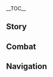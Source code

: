{{CharacterTabs}}
{{LanguageTabs}}

__TOC__
==Story==
{{VO/Story
|character           = Klee
|language            = zh
|language_s          = zh
|language_t          = zh-tw
|name_s              = 可莉
|name_t              = 可莉

|vo_01_01_title_s    = 初次见面…
|vo_01_01_title_t    = 初次見面…
|vo_01_01_subtitle   = Hello
|vo_01_01_file       = VO_{language}{character} Hello.ogg
|vo_01_01_tx_s       = 西风骑士团，「火花骑士」，可莉，前来报到！…呃&mdash;&mdash;后面该说什么词来着？可莉背不下来啦…
|vo_01_01_tx_t       = 西風騎士團，「火花騎士」，可莉，前來報到！…呃&mdash;&mdash;後面該說什麼詞來著？可莉背不下來啦…
|vo_01_01_rm         = Xīfēng Qíshì-tuán, "Huǒhuā Qíshì", Kělì, qiánlái bàodào! ...E{{lmdash}} Hòumiàn gāi shuō shénme cí láizhe? Kělì bèibuxià lái la...
|vo_01_01_tl         = Knights of Favonius, "Spark Knight" Klee, reporting for duty! ...Uhhh&mdash; What was I supposed to say after that? Klee can't memorize it...

|vo_02_01_title_s    = 闲聊・收获
|vo_02_01_title_t    = 閒聊・收穫
|vo_02_01_subtitle   = Chat: Spoils
|vo_02_01_file       = VO_{language}{character} Chat - Spoils.ogg
|vo_02_01_tx_s       = 可莉今天又勇敢地抓到了花纹奇怪的蜥蜴！从没见过这种图案，你要看看吗？
|vo_02_01_tx_t       = 可莉今天又勇敢地抓到了花紋奇怪的蜥蜴！從沒見過這種圖案，{{MC|你|妳}}要看看嗎？
|vo_02_01_rm         = Kělì jīntiān yòu yǒnggǎn de zhuādàole huāwén qíguài de xīyì! Cóngméi jiànguò zhè zhǒng tú'àn, nǐ yào kànkàn ma?
|vo_02_01_tl         = Today, Klee bravely caught another lizard with weird patterns! I've never seen these patterns before, do you want to see?

|vo_02_02_title_s    = 闲聊・冒险
|vo_02_02_title_t    = 閒聊・冒險
|vo_02_02_subtitle   = Chat: Adventures
|vo_02_02_file       = VO_{language}{character} Chat - Adventures.ogg
|vo_02_02_tx_s       = 要和可莉一起去炸鱼吗？虽然被抓住就是一整天的禁闭，但鱼很好吃，所以值得！
|vo_02_02_tx_t       = 要和可莉一起去炸魚嗎？雖然被抓住就是一整天的禁閉，但魚很好吃，所以值得！
|vo_02_02_rm_s       = Yào hé Kělì yīqǐ qù zhàyú ma? Suīrán bèi zhuāzhù jiùshì yīzhěngtiān de jìnbì, dàn yú hěn hǎochī, suǒyǐ zhídé!
|vo_02_02_rm_t       = Yào hàn Kělì yīqǐ qù zhàyú ma? Suīrán bèi zhuāzhù jiùshì yīzhěngtiān de jìnbì, dàn yú hěn hǎochī, suǒyǐ zhídé!
|vo_02_02_tl         = Want to go fish blasting with Klee? Although being caught means a whole day of solitary confinement, but the fish tastes super good, so it's worth it!

|vo_02_03_title_s    = 闲聊・守则
|vo_02_03_title_t    = 閒聊・守則
|vo_02_03_subtitle   = Chat: Rules
|vo_02_03_file       = VO_{language}{character} Chat - Rules.ogg
|vo_02_03_tx_s       = 「城里放炮禁闭室报到」、「炸弹伤人琴找上门」、「放火烧山可莉完蛋」&mdash;&mdash;这就是可莉在骑士团的生存守则。
|vo_02_03_tx_t       = 「城裡放炮禁閉室報到」、「炸彈傷人琴找上門」、「放火燒山可莉完蛋」&mdash;&mdash;這就是可莉在騎士團的生存守則。
|vo_02_03_rm         = "Chénglǐ fàngpào jìnbìshì bàodào", "Zhàdàn shāngrén Qín zhǎoshàngmén", "Fànghuǒ shāoshān Kělì wándàn"{{lmdash}} Zhè jiùshì Kělì zài Qíshì-tuán de shēngcún shǒuzé.
|vo_02_03_tl         = "If fireworks go off in the city, go to solitary confinement to report for duty," "If the bombs get people hurting, Jean will soon come looking," "If the mountains are set on fire, Klee's situation will be dire." &mdash;These are the rules that Klee lives by in the Knights of Favonius.

<!-- Weather -->
|vo_03_01_title_s    = 下雨的时候…
|vo_03_01_title_t    = 下雨的時候…
|vo_03_01_subtitle   = When It Rains
|vo_03_01_file       = VO_{language}{character} When It Rains.ogg
|vo_03_01_tx_s       = 哼哼哼，这次的炸弹可是防水的。
|vo_03_01_tx_t       = 哼哼哼，這次的炸彈可是防水的。
|vo_03_01_rm         = Henghengheng, zhècì de zhàdàn kěshì fángshuǐ de.
|vo_03_01_tl         = Hehehe, this time my bombs are waterproof.

|vo_03_02_title_s    = 打雷的时候…
|vo_03_02_title_t    = 打雷的時候…
|vo_03_02_subtitle   = When Thunder Strikes
|vo_03_02_file       = VO_{language}{character} When Thunder Strikes.ogg
|vo_03_02_tx_s       = 啊！什么东西爆炸了？！…哦，是打雷啊。
|vo_03_02_tx_t       = 啊！什麼東西爆炸了？！…哦，是打雷啊。
|vo_03_02_rm_s       = A! Shénme dōngxi bàozhàle?! ...O, shì dǎléi a.
|vo_03_02_rm_t       = 
|vo_03_02_tl         = Ah! What just exploded?! ...Oh, it's thunder.

|vo_03_03_title_s    = 刮大风了…
|vo_03_03_title_t    = 颳大風了…
|vo_03_03_subtitle   = When the Wind Is Blowing
|vo_03_03_file       = VO_{language}{character} When the Wind Is Blowing.ogg
|vo_03_03_tx_s       = 风神保佑，把可莉的炸弹往合适的地方吹吧。
|vo_03_03_tx_t       = 風神保佑，把可莉的炸彈往合適的地方吹吧。
|vo_03_03_rm         = Fēngshén bǎoyòu, bǎ Kělì de zhàdàn wǎng héshì de dìfāng chuī ba.
|vo_03_03_tl         = Blessing of the Anemo Archon, let Klee's bombs be blown away to a suitable place.

|vo_04_01_title_s    = 早上好…
|vo_04_01_title_t    = 早安…
|vo_04_01_subtitle   = Good Morning
|vo_04_01_file       = VO_{language}{character} Good Morning.ogg
|vo_04_01_tx_s       = 早安！带可莉出去玩吧！我们一起来冒险！
|vo_04_01_tx_t       = 早安！帶可莉出去玩吧！我們一起來冒險！
|vo_04_01_rm         = Zǎo'ān! Dài Kělì chūqù wán ba! Wǒmen yīqǐ lái màoxiǎn!
|vo_04_01_tl         = Good morning! Take Klee out to play! Let's adventure together!

|vo_04_02_title_s    = 中午好…
|vo_04_02_title_t    = 午安…
|vo_04_02_subtitle   = Good Afternoon
|vo_04_02_file       = VO_{language}{character} Good Afternoon.ogg
|vo_04_02_tx_s       = 午饭时间到了！啊…吃什么呢？我来看看《提瓦特游览指南》…
|vo_04_02_tx_t       = 午飯時間到了！啊…吃什麼呢？我來看看《提瓦特遊覽指南》…
|vo_04_02_rm         = Wǔfàn shíjiān dàole! A... Chī shénme ne? Wǒ lái kànkàn "Tíwǎtè Yóulǎn Zhǐnán"...
|vo_04_02_tl         = Lunchtime is here! Ah... What to eat? Let me look at the "[[Teyvat Travel Guide]]"...

|vo_04_03_title_s    = 晚上好…
|vo_04_03_title_t    = 晚上好…
|vo_04_03_subtitle   = Good Evening
|vo_04_03_file       = VO_{language}{character} Good Evening.ogg
|vo_04_03_tx_s       = 晚上好！拜托你也帮我跟霍夫曼先生说说吧，可莉不是小孩子了，可莉晚上也可以出去玩&mdash;&mdash;带我出去玩&mdash;&mdash;
|vo_04_03_tx_t       = 晚上好！拜託{{MC|你|妳}}也幫我跟霍夫曼先生說說吧，可莉不是小孩子了，可莉晚上也可以出去玩&mdash;&mdash;帶我出去玩&mdash;&mdash;
|vo_04_03_rm         = Wǎnshàng-hǎo! Bàituō nǐ yě bāng wǒ gēn Huòfūmàn-xiānshēng shuōshuō ba, Kělì bùshì xiǎoháizile, Kělì wǎnshàng yě kěyǐ chūqù wán{{lmdash}} Dài wǒ chūqù wán{{lmdash}}
|vo_04_03_tl         = Good evening! Can you please help me tell Mr. Huffman that Klee isn't a child anymore, and that Klee can also go out to play at night?! Take me out to play!

|vo_04_04_title_s    = 晚安…
|vo_04_04_title_t    = 晚安…
|vo_04_04_subtitle   = Good Night
|vo_04_04_file       = VO_{language}{character} Good Night.ogg
|vo_04_04_tx_s       = 虽然出来玩的时候说不想回家，但天黑以后的旷野，不认识路…拜、拜托你回去的时候，把我也送回家好不好…
|vo_04_04_tx_t       = 雖然出來玩的時候說不想回家，但天黑以後的曠野，不認識路…拜、拜託{{MC|你|妳}}回去的時候，把我也送回家好不好…
|vo_04_04_rm_s       = Suīrán chūlái wán de shíhòu shuō bùxiǎng huíjiā, dàn tiānhēi yǐhòu de kuàngyě, bù rènshi lù... Bài, bàituō nǐ huíqù de shíhòu, bǎ wǒ yě sòng huíjiā hǎobuhǎo...
|vo_04_04_tl         = Although I always say I don't want to go home when I come out to play, but the wilds after dark, the unfamiliar roads... P&mdash;Please also bring me home when you return...

|vo_05_01_title_s    = 关于{name_s}自己・肇事
|vo_05_01_title_t    = 關於{name_t}自己・肇事
|vo_05_01_subtitle   = About {character}: Incidents
|vo_05_01_file       = VO_{language}{character} About {character} - Incidents.ogg
|vo_05_01_tx_s       = 呜…这次居然炸歪了大风车的叶片…真对不起！
|vo_05_01_tx_t       = 嗚…這次居然炸歪了大風車的葉片…真對不起！
|vo_05_01_rm         = Wu... Zhècì jūrán zhàwāile dàfēngchē de yèpiàn... Zhēn duìbùqǐ!
|vo_05_01_tl         = *sobs*... This time I actually managed to blow the blade of the big windmill off-course... I'm so sorry!

|vo_05_02_title_s    = 关于{name_s}自己・赔偿
|vo_05_02_title_t    = 關於{name_t}自己・賠償
|vo_05_02_subtitle   = About {character}: Reparations
|vo_05_02_file       = VO_{language}{character} About {character} - Reparations.ogg
|vo_05_02_tx_s       = 我，我还挺会做手工的，请让我帮你们重新做一个…什么？禁止雇佣童工？呜…
|vo_05_02_tx_t       = 我，我還挺會做手工的，請讓我幫{{MC|你|妳}}們重新做一個…什麼？禁止雇傭童工？嗚…
|vo_05_02_rm         = Wǒ, wǒ hái tǐnghuì zuò shǒugōng de, qǐngràng wǒ bāng nǐ chóngxīn zuò yī gè... Shénme? Jìnzhǐ gùyōng tónggōng? Wu...
|vo_05_02_tl         = I, I'm pretty good at making crafts. Let me help you make a new... What? Child labor is prohibited? *sobs*...

|vo_06_01_title_s    = 关于我们・骑士
|vo_06_01_title_t    = 關於我們・騎士
|vo_06_01_quest      = For a Tomorrow Without Tears
|vo_06_01_subtitle   = About Us: Knights
|vo_06_01_file       = VO_{language}{character} About Us - Knights.ogg
|vo_06_01_tx_s       = 呼呼…荣誉骑士，可莉作为「火花骑士」，可以说是你在西风骑士团的前辈喔？所以！所以…这次我闯的祸，能不能帮我隐瞒一下…
|vo_06_01_tx_t       = 呼呼…榮譽騎士，可莉作為「火花騎士」，可以說是{{MC|你|妳}}在西風騎士團的前輩喔？所以！所以…這次我闖的禍，能不能幫我隱瞞一下…
|vo_06_01_rm         = Huhu... Róngyù Qíshì, Kělì zuòwéi "Huǒhuā Qíshì", kéyǐ shuō shì nǐ zài Xīfēng Qíshì-tuán de qiánbèi wo? Suóyǐ! Suóyǐ... Zhècì wǒ chuǎng de huò, néngbunéng bāng wǒ yǐnmán yīxià...
|vo_06_01_tl         = Hehe... Honorary Knight, as the "Spark Knight," Klee can be said to be your senior in the Knights of Favonius, right? So! So... The trouble I've caused this time, can you help me keep it a secret...

|vo_06_02_title_s    = 关于我们・玩伴
|vo_06_02_title_t    = 關於我們・玩伴
|vo_06_02_friendship = 6
|vo_06_02_subtitle   = About Us: Playmates
|vo_06_02_file       = VO_{language}{character} About Us - Playmates.ogg
|vo_06_02_tx_s       = 不行！才九点，可莉今晚一定要撑到看完马戏团的午夜专场！你是可莉的玩伴吧！那就别想现在就把我送回家，略略略略…
|vo_06_02_tx_t       = 不行！才九點，可莉今晚一定要撐到看完馬戲團的午夜專場！{{MC|你|妳}}是可莉的玩伴吧！那就別想現在就把我送回家，略略略略…
|vo_06_02_rm         = Bùxíng! Cái jiǔdiǎn, Kělì jīnwǎn yīdìng yào chēng dào kànwán mǎxìtuán de wǔyè zhuānchǎng! Nǐ shì Kělì de wánbàn ba! Nà jiù bié xiǎng xiànzài jiù bǎ wǒ sòng huíjiā, lüelüelüelüe...
|vo_06_02_tl         = No way! It's only nine o'clock, Klee has to stay up to watch the midnight special of the circus tonight! You're Klee's playmate, right? Then don't think of sending me home just yet, blehblehblehbleh...

|vo_07_01_title_s    = 关于「神之眼」…
|vo_07_01_title_t    = 關於「神之眼」…
|vo_07_01_friendship = 4
|vo_07_01_subtitle   = About the [[Vision]]
|vo_07_01_file       = VO_{language}{character} About the Vision.ogg
|vo_07_01_tx_s       = 这个小小的玻璃球，就代表了巴巴托斯大人对可莉的肯定吗…唔…究竟是认可了我的哪一部分呢？是自由吗？那以后要不要更自由地出去炸鱼，来回应巴巴托斯大人的期待呢…？
|vo_07_01_tx_t       = 這個小小的玻璃球，就代表了巴巴托斯大人對可莉的肯定嗎…唔…究竟是認可了我的哪一部分呢？是自由嗎？那以後要不要更自由地出去炸魚，來回應巴巴托斯大人的期待呢…？
|vo_07_01_rm_s       = Zhège xiǎoxiao de bōlí-qiú, jiù dàibiǎole Bābātuōsī-dàrén duì Kělì de kěndìng ma... N... Jiūjìng shì rènkěle wǒ de nǎ yībùfèn ne? Shì zìyóu ma? Nà yǐhòu yàobuyào gèng zìyóu de chūqù zhàyú, lái huíyìng Bābātuōsī-dàrén de qīdài ne?
|vo_07_01_rm_t       = Zhège xiǎoxiao de bōlí-qiú, jiù dàibiǎole Bābātuōsī-dàrén duì Kělì de kěndìng ma... N... Jiùjìng shì rènkěle wǒ de nǎ yībùfèn ne? Shì zìyóu ma? Nà yǐhòu yàobuyào gèng zìyóu de chūqù zhàyú, lái huíyìng Bābātuōsī-dàrén de qídài ne?
|vo_07_01_tl         = This small glass ball represents Lord Barbatos' affirmation of Klee...? Hmm... Exactly which part of me is being acknowledged? Is it freedom? Then in the future should I go out blasting fish even more freely to repay Lord Barbatos' expectations?

|vo_07_02_title_s    = 有什么想要分享…
|vo_07_02_title_t    = 有什麼想要分享…
|vo_07_02_subtitle   = Something to Share
|vo_07_02_file       = VO_{language}{character} Something to Share.ogg
|vo_07_02_tx_s       = 可莉知道，骑士团的墙是不能炸的。虽然打通了能从禁闭室出去很方便，但凯亚哥哥说，这样做了以后，琴团长恐怕会让我再也见不到第二天的太阳…
|vo_07_02_tx_t       = 可莉知道，騎士團的牆是不能炸的。雖然打通了能從禁閉室出去很方便，但凱亞哥哥說，這樣做了以後，琴團長恐怕會讓我再也見不到第二天的太陽…
|vo_07_02_rm         = Kělì zhīdào, Qíshì-tuán de qiáng shì bùnéng zhà de. Suīrán dǎtōngle néng cóng jìnbìshì chūqù hěn fāngbiàn, dàn Kǎiyà-gēge shuō, zhèyàng zuòle yǐhòu, Qín-tuánzhǎng kǒngpà huì ràng wǒ zài yě jiànbudào dì'èrtiān de tàiyáng...
|vo_07_02_tl         = Klee knows that the walls of the Knights of Favonius should not be bombed. Even though making a hole would make getting out of the confinement room very convenient, Big Brother Kaeya says that after I do it, Master Jean will make it so that I won't see the sun of the next day...

|vo_07_03_title_s    = 感兴趣的见闻…
|vo_07_03_title_t    = 感興趣的見聞…
|vo_07_03_subtitle   = Interesting Things
|vo_07_03_file       = VO_{language}{character} Interesting Things.ogg
|vo_07_03_tx_s       = 每一只蜥蜴的花纹都是不同的，有些蜥蜴的尾巴干燥以后磨成粉，可以当做炸药的材料哦。这是阿贝多哥哥告诉我的事。
|vo_07_03_tx_t       = 每一隻蜥蜴的花紋都是不同的，有些蜥蜴的尾巴乾燥以後磨成粉，可以當做炸藥的材料哦。這是阿貝多哥哥告訴我的事。
|vo_07_03_rm         = Měi yī zhī xīyì de huāwén dōushì bùtóng de, yǒuxiē xīyì de wěibā gānzào yǐhòu mó chéng fěn, kéyǐ dāngzuò zhàyào de cáiliào o. Zhèshì Ābèiduō-gēge gàosù wǒ de shì.
|vo_07_03_tl         = Every lizard's patterns are different. Some lizards' tails can be dried and ground into powder to be used as explosive material. Big Brother Albedo told me this.

|vo_08_01_title_s    = 关于雷泽…
|vo_08_01_title_t    = 關於雷澤…
|vo_08_01_friendship = 4
|vo_08_01_subtitle   = About [[Razor]]
|vo_08_01_file       = VO_{language}{character} About Razor.ogg
|vo_08_01_tx_s       = 我们是朋友！雷泽努力对抗危机、保护可莉的样子，让人安心！…唔…虽然基本上都是我把危机带到他身边的…
|vo_08_01_tx_t       = 我們是朋友！雷澤努力對抗危機、保護可莉的樣子，讓人安心！…唔…雖然基本上都是我把危機帶到他身邊的…
|vo_08_01_rm_s       = Wǒmen shì péngyǒu! Léizé nǔlì duìkàng wēijī, bǎohù Kělì de yàngzi, ràngrén ānxīn! ...N... Suīrán jīběnshàng dōushì wǒ bǎ wēijī dàidào tā shēnbiān de...
|vo_08_01_rm_t       = Wǒmen shì péngyǒu! Léizé nǔlì duìkàng wéijī, bǎohù Kělì de yàngzi, ràngrén ānxīn! ...N... Suīrán jīběnshàng dōushì wǒ bǎ wéijī dàidào tā shēnbiān de...
|vo_08_01_tl         = We are friends! Seeing Razor working hard to fight off any danger to protect Klee makes one feel at ease! ...Hmm... Although all the danger around him was brought about by me...

|vo_08_02_title_s    = 关于父母…
|vo_08_02_title_t    = 關於父母…
|vo_08_02_friendship = 4
|vo_08_02_subtitle   = About the Parents
|vo_08_02_file       = VO_{language}{character} About the Parents.ogg
|vo_08_02_tx_s       = 爸爸和妈妈都是全大陆有名的旅行家！妈妈写的《提瓦特游览指南》，有好多餐馆和旅店都很在意它的权威评价呢。
|vo_08_02_tx_t       = 爸爸和媽媽都是全大陸有名的旅行家！媽媽寫的《提瓦特遊覽指南》，有好多餐館和旅店都很在意它的權威評價呢。
|vo_08_02_rm_s       = Bàba hé māma dōushì quán dàlù yǒumíng de lǚxíngjiā! Māma xiě de "Tíwǎtè Yóulǎn Zhǐnán", yǒu hǎoduō cānguǎn hé lǚdiàn dōu hěn zàiyì tā de quánwēi píngjià ne.
|vo_08_02_rm_t       = Bàba hàn māma dōushì quán dàlù yǒumíng de lǚxíngjiā! Māma xiě de "Tíwǎtè Yóulǎn Zhǐnán", yǒu hǎoduō cānguǎn hàn lǚdiàn dōu hěn zàiyì tā de quánwēi píngjià ne.
|vo_08_02_tl         = Dad and Mom are both travelers famous across the continent! The "[[Teyvat Travel Guide]]" that Mom wrote, there are a lot of restaurants and inns that care deeply about its authoritative evaluation of them.

|vo_08_03_title_s    = 关于凯亚…
|vo_08_03_title_t    = 關於凱亞…
|vo_08_03_friendship = 4
|vo_08_03_subtitle   = About [[Kaeya]]
|vo_08_03_file       = VO_{language}{character} About Kaeya.ogg
|vo_08_03_tx_s       = 凯亚哥哥是好人！《骑士团生存守则》就是凯亚哥哥帮可莉写的。可莉闯祸的时候，他也经常帮忙遮掩呢。
|vo_08_03_tx_t       = 凱亞哥哥是好人！《騎士團生存守則》就是凱亞哥哥幫可莉寫的。可莉闖禍的時候，他也經常幫忙遮掩呢。
|vo_08_03_rm         = Kǎiyà-gēge shì hǎorén! "Qíshì-tuán Shēngcún Shǒuzé" jiùshì Kǎiyà-gēge bāng Kělì xiě de. Kělì chuǎnghuò de shíhòu, tā yě jīngcháng bāngmáng zhēyǎn ne.
|vo_08_03_tl         = Big Brother Kaeya is a good person! It was Big Brother Kaeya that wrote the "Survival Guide for the Knights of Favonius" to help Klee. When Klee causes trouble, he also often covers for me too.

|vo_08_04_title_s    = 关于安柏…
|vo_08_04_title_t    = 關於安柏…
|vo_08_04_friendship = 4
|vo_08_04_subtitle   = About [[Amber]]
|vo_08_04_file       = VO_{language}{character} About Amber.ogg
|vo_08_04_tx_s       = 安柏姐姐是好人！兔兔伯爵摸起来也是毛茸茸的，而且还会爆炸，太棒了！
|vo_08_04_tx_t       = 安柏姐姐是好人！兔兔伯爵摸起來也是毛茸茸的，而且還會爆炸，太棒了！
|vo_08_04_rm         = Ānbó-jiějie shì hǎorén! Tùtù Bójué mōqǐlái yěshì máoróngrong de, érqiě hái huì bàozhà, tài bàngle!
|vo_08_04_tl         = Big Sister Amber is a good person! Baron Bunny feels fluffy to the touch, and it can even explode too, it's so awesome!

|vo_08_05_title_s    = 关于琴…
|vo_08_05_title_t    = 關於琴…
|vo_08_05_friendship = 4
|vo_08_05_subtitle   = About [[Jean]]
|vo_08_05_file       = VO_{language}{character} About Jean.ogg
|vo_08_05_tx_s       = 琴团长是好人！虽然…有点可怕…
|vo_08_05_tx_t       = 琴團長是好人！雖然…有點可怕…
|vo_08_05_rm         = Qín-tuánzhǎng shì hǎorén! Suīrán... yǒudiǎn kěpà...
|vo_08_05_tl         = Master Jean is a good person! Even though... She's a bit scary...

|vo_08_06_title_s    = 关于迪卢克…
|vo_08_06_title_t    = 關於迪盧克…
|vo_08_06_friendship = 4
|vo_08_06_subtitle   = About [[Diluc]]
|vo_08_06_file       = VO_{language}{character} About Diluc.ogg
|vo_08_06_tx_s       = 奇怪的大人，一直都是不太开心的样子。唔…为什么不喜欢笑呢？
|vo_08_06_tx_t       = 奇怪的大人，一直都是不太開心的樣子。唔…為什麼不喜歡笑呢？
|vo_08_06_rm         = Qíguài de dàrén, yīzhí dōu shì bùtài kāixīn de yàngzi. Wú... wèishénme bùxǐhuān xiào ne?
|vo_08_06_tl         = A weird grown-up, he always looks a bit unhappy. Hmm... Why doesn't he like to smile?

|vo_08_07_title_s    = 关于丽莎…
|vo_08_07_title_t    = 關於麗莎…
|vo_08_07_friendship = 4
|vo_08_07_subtitle   = About [[Lisa]]
|vo_08_07_file       = VO_{language}{character} About Lisa.ogg
|vo_08_07_tx_s       = 丽莎阿…丽莎姐姐是好人！每次可莉靠近她的工坊，她就会给可莉好吃的茶点…欸？说起来我想进她的工坊，好像一开始是想做新的炸药来着…？
|vo_08_07_tx_t       = 麗莎阿…麗莎姐姐是好人！每次可莉靠近她的工坊，她就會給可莉好吃的茶點…欸？說起來我想進她的工坊，好像一開始是想做新的炸藥來著…？
|vo_08_07_rm         = Lìshā-ā... Lìshā-jiějie shì hǎorén! Měicì Kělì kàojìn tā de gōngfáng, tā jiùhuì gěi Kělì hǎochī de chádiǎn... Ei? Shuō qǐlái wǒ xiǎng jìn tā de gōngfáng, hǎoxiàng yīkāishǐ shì xiǎng zuò xīn de zhàyào láizhe...?
|vo_08_07_tl         = Aunty Li&mdash;... Big Sister Lisa is a good person! Every time Klee gets close to her workshop, she will give Klee some yummy treats... Eh? Now that I think about it, didn't I want to go to her workshop to make new explosives...?

|vo_08_08_title_s    = 关于班尼特…
|vo_08_08_title_t    = 關於班尼特…
|vo_08_08_friendship = 4
|vo_08_08_subtitle   = About [[Bennett]]
|vo_08_08_file       = VO_{language}{character} About Bennett.ogg
|vo_08_08_tx_s       = 班尼特哥哥是好人！和他一起冒险，可莉总能有更多收获！…虽然班尼特哥哥自己总是什么宝物都找不到，嗯…这是为什么呢？
|vo_08_08_tx_t       = 班尼特哥哥是好人！和他一起冒險，可莉總能有更多收穫！…雖然班尼特哥哥自己總是什麼寶物都找不到，嗯…這是為什麼呢？
|vo_08_08_rm_s       = Bānnítè-gēge shì hǎorén! Hé tā yīqǐ màoxiǎn, Kělì zǒngnéng yǒu gèngduō shōuhuò! ...Suīrán Bānnítè-gēge zìjǐ zǒngshì shénme bǎowù dōu zhǎobudào, ǹg... Zhèshì wèishénme ne?
|vo_08_08_rm_t       = Bānnítè-gēge shì hǎorén! Hàn tā yīqǐ màoxiǎn, Kělì zǒngnéng yǒu gèngduō shōuhuò! ...Suīrán Bānnítè-gēge zìjǐ zǒngshì shénme bǎowù dōu zhǎobudào, ǹg... Zhèshì wèishénme ne?
|vo_08_08_tl         = Big Brother Bennett is a good person! Klee can always get even more good stuff while adventuring together with him! ...Although, Big Brother Bennett himself never finds any treasure. Hmm... Why is that?

|vo_08_09_title_s    = 关于迪奥娜…
|vo_08_09_title_t    = 關於迪奧娜…
|vo_08_09_friendship = 4
|vo_08_09_subtitle   = About [[Diona]]
|vo_08_09_file       = VO_{language}{character} About Diona.ogg
|vo_08_09_tx_s       = 迪奥娜姐姐是好人！「靠一己之力摧毁蒙德酒业」的想法好有趣，可莉也要用炸弹来帮忙！&mdash;&mdash;呃，虽然不太懂什么叫做「蒙德酒业」，是怪物吗？
|vo_08_09_tx_t       = 迪奧娜姐姐是好人！「靠一己之力摧毀蒙德酒業」的想法好有趣，可莉也要用炸彈來幫忙！&mdash;&mdash;呃，雖然不太懂什麼叫做「蒙德酒業」，是怪物嗎？
|vo_08_09_rm         = Dí'àonà-jiějie shì hǎorén! "Kào yījǐzhīlì cuīhuǐ Méngdé jiǔyè" de xiǎngfǎ hǎo yǒuqù, Kělì yěyào yòng zhàdàn lái bāngmáng! {{lmdash}}E, suīrán bùtài dǒng shénme jiàozuò "Méngdé jiǔyè", shì guàiwù ma?
|vo_08_09_tl         = Big Sister Diona is a good person! The idea of "relying on my own strength to destroy Mondstadt's wine business" is so interesting, Klee also wants to use her bombs to help! ...Um, even though I don't really know what is "Mondstadt's wine business," is it a monster?

|vo_08_10_title_s    = 关于阿贝多…
|vo_08_10_title_t    = 關於阿貝多…
|vo_08_10_friendship = 4
|vo_08_10_subtitle   = About [[Albedo]]
|vo_08_10_file       = VO_{language}{character} About Albedo.ogg
|vo_08_10_tx_s       = 阿贝多哥哥跟可莉有个秘密的约定！要是可莉看到工坊门前挂着「实验进行中」的牌子，就要晚点再去找他。阿贝多哥哥不工作的时候，会很耐心地陪着可莉，所以可莉也会很耐心地等着的！
|vo_08_10_tx_t       = 阿貝多哥哥跟可莉有個秘密的約定！要是可莉看到工坊門前掛著「實驗進行中」的牌子，就要晚點再去找他。阿貝多哥哥不工作的時候，會很耐心地陪著可莉，所以可莉也會很耐心地等著的！
|vo_08_10_rm         = Ābèiduō-gēge gēn Kělì yǒu gè mìmì de yuēdìng! Yàoshi Kělì kàndào gōngfáng ménqián guàzhe "shíyàn jìnxíng zhōng" de páizi, jiùyào wǎndiǎn zài qù zhǎo tā. Ābèiduō-gēge bù gōngzuò de shíhòu, huì hěn nàixīn de péizhe Kělì, suǒyǐ Kělì yě huì hěn nàixīn de děngzhe de!
|vo_08_10_tl         = Big Brother Albedo and Klee made a secret promise! If Klee sees a sign saying "Experiment In Progress" hanging on the workshop door, then Klee will find him a little later. Big Brother Albedo accompanies Klee very patiently when he isn't working, so Klee will also wait very patiently!

|vo_08_11_title_s    = 关于莫娜…
|vo_08_11_title_t    = 關於莫娜…
|vo_08_11_friendship = 4
|vo_08_11_subtitle   = About [[Mona]]
|vo_08_11_file       = VO_{language}{character} About Mona.ogg
|vo_08_11_tx_s       = 莫娜姐姐是好人！她每次找阿贝多哥哥和可莉玩的时候，都会说好多听不明白，但是很有趣的东西！可莉喜欢她来玩！
|vo_08_11_tx_t       = 莫娜姐姐是好人！她每次找阿貝多哥哥和可莉玩的時候，都會說好多聽不明白，但是很有趣的東西！可莉喜歡她來玩！
|vo_08_11_rm_s       = Mònà-jiějie shì hǎorén! Tā měicì zhǎo Ābèiduō-gēge hé Kělì wán de shíhòu, dōuhuì shuō hǎoduō tīng bù míngbái, dànshì hěn yǒuqù de dōngxi! Kělì xǐhuān tā lái wán!
|vo_08_11_rm_t       = Mònà-jiějie shì hǎorén! Tā měicì zhǎo Ābèiduō-gēge hàn Kělì wán de shíhòu, dōuhuì shuō hǎoduō tīng bù míngbái, dànshì hěn yǒuqù de dōngxī! Kělì xǐhuān tā lái wán!
|vo_08_11_tl         = Big Sister Mona is a good person! Every time she comes to play with Big Brother Albedo and Klee, she always says some really interesting stuff that I can't understand! Klee likes when she comes to play!

|vo_08_12_title_s    = 关于砂糖…
|vo_08_12_title_t    = 關於砂糖…
|vo_08_12_friendship = 4
|vo_08_12_subtitle   = About Sucrose
|vo_08_12_file       = VO_{language}{character} About Sucrose.ogg
|vo_08_12_tx_s       = 砂糖姐姐是好人！她问我，想不想要一个会跑会跳的蹦蹦！嘿嘿嘿，当然想要了，我还想要好几百个，让蒙德的街道上，台阶上，广场上，全是蹦蹦！
|vo_08_12_tx_t       = 砂糖姐姐是好人！她問我，想不想要一個會跑會跳的蹦蹦！嘿嘿嘿，當然想要了，我還想要好幾百個，讓蒙德的街道上，臺階上，廣場上，全是蹦蹦！
|vo_08_12_rm         = Shātáng-jiějie shì hǎorén! Tā wèn wǒ, xiǎngbuxiǎng yào yīgè huìpǎo huìtiào de Bèngbèng! Hēiheihei, dāngrán xiǎngyàole, wǒ hái xiǎngyào hǎo jǐbǎi gè, ràng Méngdé de jiēdào shàng, táijiē shàng, guǎngchǎng shàng, quán shì Bèngbèng!
|vo_08_12_tl         = Big Sister Sucrose is a good person! She asked me if I wanted to see a Jumpty Dumpty that could run and jump! Hehehe, of course I do, I even want hundreds of them, so that Mondstadt's roads, stairs, plaza, can all be filled with Jumpty Dumpties!

|vo_09_01_title_s    = 想要了解{name_s}・其一
|vo_09_01_title_t    = 想要瞭解{name_t}・其一
|vo_09_01_subtitle   = More About {character}: I
|vo_09_01_file       = VO_{language}{character} More About {character} - 01.ogg
|vo_09_01_tx_s       = 你好！你是来找可莉玩的吗？
|vo_09_01_tx_t       = {{MC|你|妳}}好！{{MC|你|妳}}是來找可莉玩的嗎？
|vo_09_01_rm         = Nǐ hǎo! Nǐ shì lái zhǎo Kělì wán de ma?
|vo_09_01_tl         = Hello! Are you here to find Klee to play?

|vo_09_02_title_s    = 想要了解{name_s}・其二
|vo_09_02_title_t    = 想要瞭解{name_t}・其二
|vo_09_02_friendship = 3
|vo_09_02_subtitle   = More About {character}: II
|vo_09_02_file       = VO_{language}{character} More About {character} - 02.ogg
|vo_09_02_tx_s       = 是啊，这个炸弹是可莉最新改良的作品！你看我做得好不好？…呃&mdash;&mdash;如果是在什么纵火现场发现的话，那就不是我做的，绝对不是。
|vo_09_02_tx_t       = 是啊，這個炸彈是可莉最新改良的作品！{{MC|你|妳}}看我做得好不好？…呃&mdash;&mdash;如果是在什麼縱火現場發現的話，那就不是我做的，絕對不是。
|vo_09_02_rm         = Shì a, zhège zhàdàn shì Kělì zuìxīn gǎiliáng de zuòpǐn! Nǐ kàn wǒ zuò dé hǎobuhǎo? ...E{{lmdash}} Rúguǒ shì zài shénme zònghuǒ xiànchǎng fāxiàn dehuà, nà jiù bùshì wǒ zuò de, juéduì bùshì.
|vo_09_02_tl         = Yes, this bomb is Klee's newest improved creation! Come see if I did a good job! ...Uhhh&mdash; If this is found near some arson scene, then I didn't make it, definitely not.

|vo_09_03_title_s    = 想要了解{name_s}・其三
|vo_09_03_title_t    = 想要瞭解{name_t}・其三
|vo_09_03_friendship = 4
|vo_09_03_subtitle   = More About {character}: III
|vo_09_03_file       = VO_{language}{character} More About {character} - 03.ogg
|vo_09_03_tx_s       = 哎，虽然新炸药的配方，很多都是在被关禁闭的时候想出来的…但如果不被关禁闭的话就更好了…
|vo_09_03_tx_t       = 哎，雖然新炸藥的配方，很多都是在被關禁閉的時候想出來的…但如果不被關禁閉的話就更好了…
|vo_09_03_rm         = Ai, suīrán xīn zhàyào de pèifāng, hěnduō dōu shì zài bèi guān jìnbì de shíhòu xiǎng chūlái de... Dàn rúguǒ bù bèi guān jìnbì dehuà jiù gènghǎole...
|vo_09_03_tl         = Ah, even though I come up with many new recipes for explosive materials during solitary confinement... If I didn't have to be confined, that would be even better...

|vo_09_04_title_s    = 想要了解{name_s}・其四
|vo_09_04_title_t    = 想要瞭解{name_t}・其四
|vo_09_04_friendship = 5
|vo_09_04_subtitle   = More About {character}: IV
|vo_09_04_file       = VO_{language}{character} More About {character} - 04.ogg
|vo_09_04_tx_s       = 这是嘟嘟可，是可莉很久以前就交到的好朋友。要记得它的名字哦，以后别叫它「挂在你包上的玩偶」啦。
|vo_09_04_tx_t       = 這是嘟嘟可，是可莉很久以前就交到的好朋友。要記得它的名字哦，以後別叫它「掛在妳包上的玩偶」啦。
|vo_09_04_rm         = Zhè shì Dūdūkě, shì Kělì hěnjiǔ yǐqián jiù jiāodào de hǎopéngyǒu. Yào jìde tā de míngzì o, yǐhòu bié jiào tā "guà zài nǐ bāo shàng de wán'ǒu" la.
|vo_09_04_tl         = This is Dodoco, Klee's friend that she made a long time ago. You have to remember its name! Don't call it "the doll that hangs on your bag" next time.

|vo_09_05_title_s    = 想要了解{name_s}・其五
|vo_09_05_title_t    = 想要瞭解{name_t}・其五
|vo_09_05_friendship = 6
|vo_09_05_subtitle   = More About {character}: V
|vo_09_05_file       = VO_{language}{character} More About {character} - 05.ogg
|vo_09_05_tx_s       = 谢谢你总是帮可莉解决麻烦！就用这串「可莉烤鱼」来报答你吧！&mdash;&mdash;呃，其实鱼是直接在湖里就被炸弹烤熟了，不过这件事就和平时一样，假装不知道好了。
|vo_09_05_tx_t       = 謝謝{{MC|你|妳}}總是幫可莉解決麻煩！就用這串「可莉烤魚」來報答{{MC|你|妳}}吧！&mdash;&mdash;呃，其實魚是直接在湖裡就被炸彈烤熟了，不過這件事就和平時一樣，假裝不知道好了。
|vo_09_05_rm_s       = Xièxiè nǐ zǒng shì bāng Kělì jiějué máfan! Jiù yòng zhè chuàn "Kělì Kǎoyú" lái bàodá nǐ ba! {{lmdash}}E, qíshí yú shì zhíjiē zài húlǐ jiùbèi zhàdàn kǎo shúle, bùguò zhè jiàn shì jiù hé píngshí yīyàng, jiǎzhuāng bùzhīdào hàole.
|vo_09_05_rm_t       = Xièxiè nǐ zǒng shì bāng Kělì jiějué máfan! Jiù yòng zhè chuàn "Kělì Kǎoyú" lái bàodá nǐ ba! {{lmdash}}E, qíshí yú shì zhíjiē zài húlǐ jiùbèi zhàdàn kǎo shúle, bùguò zhè jiàn shì jiù hàn píngshí yīyàng, jiǎzhuāng bùzhīdào hàole.
|vo_09_05_tl         = Thank you for helping Klee solve her troubles all the time! Let me repay you with this stick of "Klee Grilled Fish"! ...Uh, the fish was actually grilled directly by the bomb when it was in the lake, but as usual, just pretend you don't know this.

|vo_10_01_title_s    = {name_s}的爱好…
|vo_10_01_title_t    = {name_t}的愛好…
|vo_10_01_subtitle   = {character}'s Hobbies
|vo_10_01_file       = VO_{language}{character} Hobbies.ogg
|vo_10_01_tx_s       = 可莉喜欢毛茸茸的东西。比如嘟嘟可、蒲公英，还有雷泽的头发。
|vo_10_01_tx_t       = 可莉喜歡毛茸茸的東西。比如嘟嘟可、蒲公英，還有雷澤的頭髮。
|vo_10_01_rm_s       = Kělì xǐhuān máoróngróng de dōngxi. Bǐrú Dūdūkě, Púgōngyīng, hái yǒu Léizé de tóufǎ.
|vo_10_01_rm_t       = 
|vo_10_01_tl         = Klee likes fluffy things. Such as Dodoco, Dandelions, and Razor's hair.

|vo_10_02_title_s    = {name_s}的烦恼…
|vo_10_02_title_t    = {name_t}的煩惱…
|vo_10_02_subtitle   = {character}'s Troubles
|vo_10_02_file       = VO_{language}{character} Troubles.ogg
|vo_10_02_tx_s       = 唉，你是好人，我是坏孩子…等我这次的禁闭结束、好好反省过以后，再来找你带我出去玩…
|vo_10_02_tx_t       = 唉，{{MC|你|妳}}是好人，我是壞孩子…等我這次的禁閉結束、好好反省過以後，再來找{{MC|你|妳}}帶我出去玩…
|vo_10_02_rm         = Ai, nǐ shì hǎorén, wǒ shì huàiháizi... Děng wǒ zhècì de jìnbì jiéshù, hǎohao fǎnxǐngguò yǐhòu, zàilái zhǎo nǐ dài wǒ chūqù wán...
|vo_10_02_tl         = Sigh, you are a good person, I am a bad child... When my solitary confinement this time is over and I've properly done my reflections, I'll come find you to take me out to play again...

|vo_10_03_title_s    = 喜欢的食物…
|vo_10_03_title_t    = 喜歡的食物…
|vo_10_03_subtitle   = Favorite Food
|vo_10_03_file       = VO_{language}{character} Favorite Food.ogg
|vo_10_03_tx_s       = 蒙德的鲈鱼是很好吃的，从果酒湖里抓到的尤其好吃！这可不是瞎说的，连妈妈也认同可莉的想法喔。
|vo_10_03_tx_t       = 蒙德的鱸魚是很好吃的，從果酒湖裡抓到的尤其好吃！這可不是亂說的，連媽媽也認同可莉的想法喔。
|vo_10_03_rm_s       = Méngdé de lúyú shì hěn hǎochī de, cóng Guǒjiǔ-hú lǐ zhuādào de yóuqí hǎochī! Zhè kě bùshì xiāshuō de, lián māma yě rèntóng Kělì de xiǎngfǎ o.
|vo_10_03_rm_t       = Méngdé de lúyú shì hěn hǎochī de, cóng Guǒjiǔ-hú lǐ zhuādào de yóuqí hǎochī! Zhè kě bùshì luànshuō de, lián māma yě rèntóng Kělì de xiǎngfǎ o.
|vo_10_03_tl         = Mondstadt's bass tastes super good, and the fishes caught from Cider Lake taste especially good! Klee isn't making this up, even Mom agrees with Klee's opinion.

|vo_10_04_title_s    = 讨厌的食物…
|vo_10_04_title_t    = 討厭的食物…
|vo_10_04_subtitle   = Least Favorite Food
|vo_10_04_file       = VO_{language}{character} Least Favorite Food.ogg
|vo_10_04_tx_s       = 讨厌蒙德蟹&mdash;&mdash;什么蟹都讨厌&mdash;&mdash;可莉要出去玩&mdash;&mdash;不要坐在餐桌前慢慢剥壳&mdash;&mdash;
|vo_10_04_tx_t       = 討厭蒙德蟹&mdash;&mdash;什麼蟹都討厭&mdash;&mdash;可莉要出去玩&mdash;&mdash;不要坐在餐桌前慢慢剝殼&mdash;&mdash;
|vo_10_04_rm         = Tǎoyàn Méngdé xiè{{lmdash}} Shénme xiè dōu tǎoyàn{{lmdash}} Kělì yào chūqù wán{{lmdash}} Bùyào zuò zài cānzhuō qián mànmàn bōké{{lmdash}}
|vo_10_04_tl         = I hate Mondstadt crabs... I hate all crabs... Klee wants to go out to play, Klee doesn't want to sit at the table and deshell crabs slowly...

<!-- Receiving a Gift -->
|vo_11_01_title_s    = 收到赠礼・其一
|vo_11_01_title_t    = 收到贈禮・其一
|vo_11_01_subtitle   = Receiving a Gift: I
|vo_11_01_file       = VO_{language}{character} Receiving a Gift - 01.ogg
|vo_11_01_tx_s       = 好香好香！可莉已经吃到吃不下啦…
|vo_11_01_tx_t       = 好香好香！可莉已經吃到吃不下啦…
|vo_11_01_rm         = Hǎo xiāng hǎo xiāng! Kělì yǐjīng chī dào chībùxià la...
|vo_11_01_tl         = So fragrant, so fragrant! Klee has eaten so much that she can't eat much more already...

|vo_11_02_title_s    = 收到赠礼・其二
|vo_11_02_title_t    = 收到贈禮・其二
|vo_11_02_subtitle   = Receiving a Gift: II
|vo_11_02_file       = VO_{language}{character} Receiving a Gift - 02.ogg
|vo_11_02_tx_s       = 今天也吃到了好吃的东西，可莉好开心！谢谢你！
|vo_11_02_tx_t       = 今天也吃到了好吃的東西，可莉好開心！謝謝{{MC|你|妳}}！
|vo_11_02_rm_s       = Jīntiān yě chīdàole hǎochī de dōngxi, Kělì hǎo kāixīn! Xièxiè nǐ!
|vo_11_02_rm_t       = 
|vo_11_02_tl         = I got to eat something delicious again today, Klee is so happy! Thank you!

|vo_11_03_title_s    = 收到赠礼・其三
|vo_11_03_title_t    = 收到贈禮・其三
|vo_11_03_subtitle   = Receiving a Gift: III
|vo_11_03_file       = VO_{language}{character} Receiving a Gift - 03.ogg
|vo_11_03_tx_s       = 看上去很好吃，但吃起来不太方便…嘿嘿，你来帮帮可莉好不好！
|vo_11_03_tx_t       = 看起來很好吃，但吃起來不太方便…嘿嘿，{{MC|你|妳}}來幫幫可莉好不好！
|vo_11_03_rm_s       = Kànshàngqù hěn hǎochī, dàn chī qǐlái bù tài fāngbiàn... Hēihēi, nǐ lái bāngbāng Kělì hǎobuhǎo!
|vo_11_03_rm_t       = Kànqǐlái hěn hǎochī, dàn chī qǐlái bù tài fāngbiàn... Hēihēi, nǐ lái bāngbāng Kělì hǎobuhǎo!
|vo_11_03_tl         = This looks like it'll be really yummy, but it's not very convenient to eat... Heheh, can you come and help Klee?

|vo_12_01_title_s    = 生日…
|vo_12_01_title_t    = 生日…
|vo_12_01_subtitle   = Birthday
|vo_12_01_file       = VO_{language}{character} Birthday.ogg
|vo_12_01_tx_s       = 生日快乐！过生日很开心，你比可莉大，那过生日的次数一定比可莉多吧？可莉很羡慕！
|vo_12_01_tx_t       = 生日快樂！過生日很開心，{{MC|你|妳}}比可莉大，那過生日的次數一定比可莉多吧？可莉很羡慕！
|vo_12_01_rm         = Shēngrì kuàilè! Guò shēngrì hěn kāixīn, nǐ bǐ Kělì dà, nà guò shēngrì de cìshù yīdìng bǐ Kělì duō ba? Kělì hěn xiànmù!
|vo_12_01_tl         = Happy birthday! Birthdays are always very happy, you're older than Klee, so you must've had more birthdays. Klee is so envious!

|vo_13_01_title_s    = 突破的感受・起
|vo_13_01_title_t    = 突破的感受・起
|vo_13_01_ascension  = 1
|vo_13_01_subtitle   = Feelings About Ascension: Intro
|vo_13_01_file       = VO_{language}{character} Feelings About Ascension -  01.ogg
|vo_13_01_tx_s       = 嗯，新型炸弹研究完毕！趁琴团长发现之前，开溜！
|vo_13_01_tx_t       = 嗯，新型炸彈研究完畢！趁琴團長發現之前，開溜！
|vo_13_01_rm_s       = Ǹg, xīnxíng-zhàdàn yánjiū wánbì! Chèn Qín-tuánzhǎng fāxiàn zhīqián, kāiliū!
|vo_13_01_rm_t       = Ǹg, xīnxíng-zhàdàn yánjiù wánbì! Chèn Qín-tuánzhǎng fāxiàn zhīqián, kāiliū!
|vo_13_01_tl         = Mmm, research of the new-edition bomb is done! Before Master Jean notices, escape!

|vo_13_02_title_s    = 突破的感受・承
|vo_13_02_title_t    = 突破的感受・承
|vo_13_02_ascension  = 2
|vo_13_02_subtitle   = Feelings About Ascension: Building Up
|vo_13_02_file       = VO_{language}{character} Feelings About Ascension -  02.ogg
|vo_13_02_tx_s       = 又进步了一点！不过琴团长总是说：「进步是分内之事。」
|vo_13_02_tx_t       = 又進步了一點！不過琴團長總是說：「進步是分內之事。」
|vo_13_02_rm         = Yòu jìnbùle yīdiǎn! Bùguò Qín-tuánzhǎng zǒngshì shuō: "Jìnbù shì fènnèi zhī shì."
|vo_13_02_tl         = Another small improvement! But Master Jean always says, "Improving is part of one's responsibility."

|vo_13_03_title_s    = 突破的感受・转
|vo_13_03_title_t    = 突破的感受・轉
|vo_13_03_ascension  = 4
|vo_13_03_subtitle   = Feelings About Ascension: Climax
|vo_13_03_file       = VO_{language}{character} Feelings About Ascension -  03.ogg
|vo_13_03_tx_s       = 谢谢你总是陪我一起收集研究用的材料！如果你想学习炸弹的制作方法，我也可以来教你哦。
|vo_13_03_tx_t       = 謝謝{{MC|你|妳}}總是陪我一起收集研究用的材料！如果{{MC|你|妳}}想學習炸彈的製作方法，我也可以來教{{MC|你|妳}}哦。
|vo_13_03_rm_s       = Xièxiè nǐ zǒngshì péiwǒ yīqǐ shōují yānjiū yòng de cáiliào! Rúguǒ nǐ xiǎng xuéxí zhàdàn dè zhìzuò fāngfǎ, wǒ yě kéyǐ lái jiāo nǐ o.
|vo_13_03_rm_t       = Xièxiè nǐ zǒngshì péiwǒ yīqǐ shōují yānjiù yòng de cáiliào! Rúguǒ nǐ xiǎng xuéxí zhàdàn dè zhìzuò fāngfǎ, wǒ yě kéyǐ lái jiāo nǐ o.
|vo_13_03_tl         = Thank you for always accompanying me to collect research materials! If you want to learn the ways of making bombs, I can teach you too.

|vo_13_04_title_s    = 突破的感受・合
|vo_13_04_title_t    = 突破的感受・合
|vo_13_04_ascension  = 6
|vo_13_04_subtitle   = Feelings About Ascension: Conclusion
|vo_13_04_file       = VO_{language}{character} Feelings About Ascension -  04.ogg
|vo_13_04_tx_s       = 很久以前，第一次听到爆炸声的时候，我没有害怕…后来我才知道，大部分人不是这样的…不过，你也不害怕我的炸弹呢！嘿嘿，太好了，可莉果然交到了很好的朋友！
|vo_13_04_tx_t       = 很久以前，第一次聽到爆炸聲的時候，我沒有害怕…後來我才知道，大部分人不是這樣的…不過，{{MC|你|妳}}也不害怕我的炸彈呢！嘿嘿，太好了，可莉果然交到了很好的朋友！
|vo_13_04_rm         = Hénjiú yǐqián, dìyīcì tīngdào bàozhà-shēng de shíhòu, wǒ méiyǒu hàipà... Hòulái wǒ cái zhīdào, dàbùfèn rén bùshì zhèyàng de... Bùguò, ní yě bù hàipà wǒ de zhàdàn ne! Heihei, tàihǎole, Kělì guǒrán jiāo dàole hěnhǎo de péngyǒu!
|vo_13_04_tl         = A long time ago, when I first heard the sound of an explosion, I wasn't afraid... I only realized afterwards that most people aren't like this... But you're also not scared of my bombs! Hehe, amazing, Klee really has made a very good friend!
}}

==Combat==
{{Combat VO
|character           = Klee
|language            = zh
|name_s              = 可莉
|name_t              = 可莉

|skill_1_tx_s        = 蹦蹦炸弹！
|skill_1_tx_t        = 蹦蹦炸彈！
|skill_1_rm          = Bèngbèng zhàdàn!
|skill_1_tl          = Jumpty Dumpty bomb!
|skill_2_tx_s        = 弹起来吧！
|skill_2_tx_t        = 彈起來吧！
|skill_2_rm          = Tán qǐlai ba!
|skill_2_tl          = Bounce!
|skill_3_tx_s        = 嘿咻！
|skill_3_tx_t        = 嘿咻！
|skill_3_rm          = Hēixiū!
|skill_3_tl          = Ha-pew!

|burst_1_tx_s        = 轰轰火花！
|burst_1_tx_t        = 轟轟火花！
|burst_1_rm          = Hōnghōng huǒhuā!
|burst_1_tl          = Boom-boom spark!
|burst_2_tx_s        = 火力全开！
|burst_2_tx_t        = 火力全開！
|burst_2_rm          = Huǒlì quán kāi!
|burst_2_tl          = Full firepower!
|burst_3_tx_s        = 全&mdash;&mdash;都可以炸完！
|burst_3_tx_t        = 全&mdash;&mdash;都可以炸完！
|burst_3_rm          = Quán{{lmdash}} dōu kěyǐ zhà wán!
|burst_3_tl          = Blow them aaaalll up!

|sprint-s_1_tx_s     = 啦啦啦~
|sprint-s_1_tx_t     = 啦啦啦~
|sprint-s_1_rm       = Lālālā~
|sprint-s_1_tl       = Lalala~
|sprint-s_2_tx_s     = 哒哒哒~
|sprint-s_2_tx_t     = 噠噠噠~
|sprint-s_2_rm       = Dādādā~
|sprint-s_2_tl       = Dadada~
|sprint-s_3_file     = Sprint Start 03

|glider_1_file       = Deploying Wind Glider 01,Deploying Wind Glider 02,Deploying Wind Glider 03

|chest_1_tx_s        = 可莉又找到新的宝物了！
|chest_1_tx_t        = 可莉又找到新的寶物了！
|chest_1_rm          = Kělì yòu zhǎodào xīn de bǎowùle!
|chest_1_tl          = Klee found new treasure again!
|chest_2_tx_s        = 亮闪闪的，好开心！
|chest_2_tx_t        = 亮閃閃的，好開心！
|chest_2_rm          = Liàngshǎnshǎn de, hǎo kāixīn!
|chest_2_tl          = So shiny, so happy!
|chest_3_tx_s        = 地下会不会埋着更多宝箱呢…
|chest_3_tx_t        = 地下會不會埋著更多寶箱呢…
|chest_3_rm          = Dìxià huìbuhuì máizhe gèng duō bǎoxiāng ne...
|chest_3_tl          = Wonder if there's even more treasure chests buried underground...

|low-hp_1_tx_s       = 哇…怎么会这样…
|low-hp_1_tx_t       = 哇…怎麼會這樣…
|low-hp_1_rm         = Wa... zěnme huì zhèyàng...
|low-hp_1_tl         = Wah... How can this be...
|low-hp_2_tx_s       = 琴团长…它欺负我…
|low-hp_2_tx_t       = 琴團長…它欺負我…
|low-hp_2_rm         = Qín-tuánzhǎng... tā qīfù wǒ...
|low-hp_2_tl         = Master Jean... It's bullying me...
|low-hp_3_tx_s       = 玩累了，有点晕…
|low-hp_3_tx_t       = 玩累了，有點暈…
|low-hp_3_rm         = Wán lèile, yǒudiǎn yūn...
|low-hp_3_tl         = Played too much, feel kinda woozy...

|ally-low-hp_1_tx_s  = 火花骑士，爆破支援！
|ally-low-hp_1_tx_t  = 火花騎士，爆破支援！
|ally-low-hp_1_rm    = Huǒhuā Qíshì, Bàopò Zhīyuán!
|ally-low-hp_1_tl    = Spark Knight, Explosive Assistance!
|ally-low-hp_2_tx_s  = 你不要紧吧？
|ally-low-hp_2_tx_t  = 你不要緊吧？
|ally-low-hp_2_rm    = Nǐ bùyàojǐn ba?
|ally-low-hp_2_tl    = Are you okay?

|fallen_1_tx_s       = 看我成功开溜…！啊，失败了。
|fallen_1_tx_t       = 看我成功開溜…！啊，失敗了。
|fallen_1_rm         = Kàn wǒ chénggōng kāiliū...! A, shībàile.
|fallen_1_tl         = Watch me successfully escape...! Ah, I've failed.
|fallen_2_tx_s       = 可莉…想回家了…
|fallen_2_tx_t       = 可莉…想回家了…
|fallen_2_rm         = Kělì... xiǎng huíjiāle...
|fallen_2_tl         = Klee... wants to go home...
|fallen_3_tx_s       = 又闯祸了…
|fallen_3_tx_t       = 又闖禍了…
|fallen_3_rm         = Yòu chuǎnghuòle...
|fallen_3_tl         = [I've] caused trouble again...

|hit-l_1_file        = Light Hit Taken 02
|hit-l_1_tx_s        = 过分…
|hit-l_1_tx_t        = 過分…
|hit-l_1_rm          = Guòfèn...
|hit-l_1_tl          = That was excessive...
|hit-l_2_file        = Light Hit Taken 01,Light Hit Taken 03,Light Hit Taken 04,Light Hit Taken 05,Light Hit Taken 06

|hit-h_1_file        = Heavy Hit Taken 02
|hit-h_1_tx_s        = 好疼啊！
|hit-h_1_tx_t        = 好疼啊！
|hit-h_1_rm          = Hǎo téng a!
|hit-h_1_tl          = It really hurts!
|hit-h_2_file        = Heavy Hit Taken 01,Heavy Hit Taken 03,Heavy Hit Taken 04,Heavy Hit Taken 05,Heavy Hit Taken 06

|join_1_tx_s         = 可莉来帮忙！
|join_1_tx_t         = 可莉來幫忙！
|join_1_rm           = Kělì lái bāngmáng!
|join_1_tl           = Klee is here to help you!
|join_2_tx_s         = 锵锵&mdash;&mdash;可莉登场。
|join_2_tx_t         = 鏘鏘&mdash;&mdash;可莉登場。
|join_2_rm           = Qiangqiang{{lmdash}} Kělì dēngcháng!
|join_2_tl           = Ta-da! Klee debuts!
|join_3_tx_s         = 好耶！是大冒险。
|join_3_tx_t         = 好耶！是大冒險。
|join_3_rm           = Hǎo ye! Shì dàmàoxiǎn!
|join_3_tl           = Hurray! It's a big adventure!

|idle_1_actual_tx_s  = 嘿？呃？嗯…嘟嘟可在哪里？
|idle_1_actual_tx_t  = 嘿？呃？嗯…嘟嘟可在哪裡？
|idle_1_actual_rm    = Hei? E? Ǹg... Dūdūkě zài nǎlǐ?
|idle_1_actual_tl    = Hey? Uh? Um... Dodoco, where are you?
|idle_2_actual_tx_s  = 好重！炸弹带太多了吗？
|idle_2_actual_tx_t  = 好重！炸彈帶太多了嗎？
|idle_2_actual_rm    = Hǎo zhòng! Zhàdàn dài tàiduōle ma?
|idle_2_actual_tl    = So heavy! Did I bring too many bombs?

|atk-l_1_file        = Light Attack 01,Light Attack 02,Light Attack 03,Light Attack 04,Light Attack 05,Light Attack 06,Light Attack 07

|atk-m_1_file        = Mid Attack 01,Mid Attack 02,Mid Attack 03

|atk-h_1_file        = Heavy Attack 01,Heavy Attack 02,Heavy Attack 03

|climb_1_file        = Climbing 01,Climbing 02,Climbing 03

|climb-b_1_file      = Climbing Breath 01,Climbing Breath 02,Climbing Breath 03

|jump_1_file         = Jumping 01,Jumping 02,Jumping 03,Jumping 04,Jumping 05
}}

==Navigation==
{{Character Navbox|link type=vo-zh}}